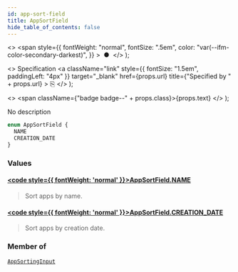 ```yaml
---
id: app-sort-field
title: AppSortField
hide_table_of_contents: false
---
```


  <>
    <span
      style={{
        fontWeight: "normal",
        fontSize: ".5em",
        color: "var(--ifm-color-secondary-darkest)",
      }}
    >
      &nbsp;●&nbsp;
    </span>
  </>
);

  <>
    Specification
    <a
      className="link"
      style={{ fontSize: "1.5em", paddingLeft: "4px" }}
      target="\_blank"
      href={props.url}
      title={"Specified by " + props.url}
    >
      ⎘
    </a>
  </>
);

  <>
    <span className={"badge badge--" + props.class}>{props.text}</span>
  </>
);

No description

```graphql
enum AppSortField {
  NAME
  CREATION_DATE
}
```

### Values

#### [<code style={{ fontWeight: 'normal' }}>AppSortField.<b>NAME</b></code>](#)

> Sort apps by name.

#### [<code style={{ fontWeight: 'normal' }}>AppSortField.<b>CREATION_DATE</b></code>](#)

> Sort apps by creation date.

### Member of

[`AppSortingInput`](../../../api-reference/apps/inputs/app-sorting-input) <Badge class="secondary" text="input"/>
